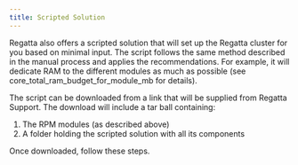 ---
title: Scripted Solution
---

Regatta also offers a scripted solution that will set up the Regatta cluster for you based on 
minimal input. The script follows the same method described in the manual process and 
applies the recommendations. For example, it will dedicate RAM to the different modules as 
much as possible (see core_total_ram_budget_for_module_mb for details).

The script can be downloaded from a link that will be supplied from Regatta Support. The 
download will include a tar ball containing:

1. The RPM modules (as described above)
2. A folder holding the scripted solution with all its components

Once downloaded, follow these steps.